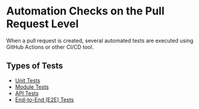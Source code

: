 # Automation Checks on the Pull Request Level

When a pull request is created, several automated tests are executed using GitHub Actions or other CI/CD tool.

## Types of Tests
- [Unit Tests](/gene/testing/unit-tests)
- [Module Tests](/gene/testing/module-tests)
- [API Tests](/gene/testing/api-tests)
- [End-to-End (E2E) Tests](/gene/testing/e2e-tests)
